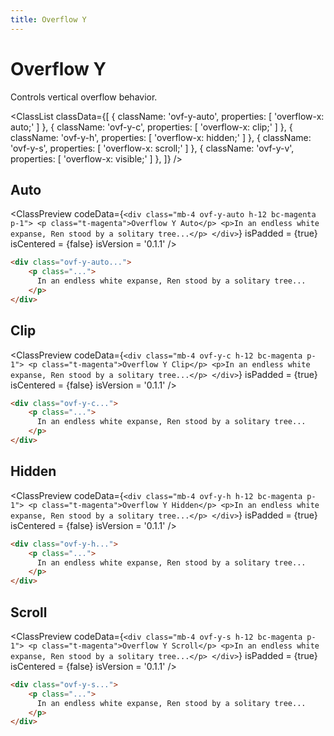 ```yaml
---
title: Overflow Y
---
```



# Overflow Y

Controls vertical overflow behavior.

<ClassList
  classData={[
    {
      className: 'ovf-y-auto',
      properties: [
        'overflow-x: auto;'
      ]
    },
    {
      className: 'ovf-y-c',
      properties: [
        'overflow-x: clip;'
      ]
    },
    {
      className: 'ovf-y-h',
      properties: [
        'overflow-x: hidden;'
      ]
    },
    {
      className: 'ovf-y-s',
      properties: [
        'overflow-x: scroll;'
      ]
    },
    {
      className: 'ovf-y-v',
      properties: [
        'overflow-x: visible;'
      ]
    },
  ]}
/>

## Auto

<ClassPreview
  codeData={`
    <div class="mb-4 ovf-y-auto h-12 bc-magenta p-1">
        <p class="t-magenta">Overflow Y Auto</p>
        <p>In an endless white expanse, Ren stood by a solitary tree...</p>
    </div>
  `}
  isPadded = {true}
  isCentered = {false}
  isVersion = '0.1.1'
/>

```html
<div class="ovf-y-auto...">
    <p class="...">
      In an endless white expanse, Ren stood by a solitary tree...
    </p>
</div>
```

## Clip

<ClassPreview
  codeData={`
    <div class="mb-4 ovf-y-c h-12 bc-magenta p-1">
        <p class="t-magenta">Overflow Y Clip</p>
        <p>In an endless white expanse, Ren stood by a solitary tree...</p>
    </div>
  `}
  isPadded = {true}
  isCentered = {false}
  isVersion = '0.1.1'
/>

```html
<div class="ovf-y-c...">
    <p class="...">
      In an endless white expanse, Ren stood by a solitary tree...
    </p>
</div>
```

## Hidden

<ClassPreview
  codeData={`
    <div class="mb-4 ovf-y-h h-12 bc-magenta p-1">
        <p class="t-magenta">Overflow Y Hidden</p>
        <p>In an endless white expanse, Ren stood by a solitary tree...</p>
    </div>
  `}
  isPadded = {true}
  isCentered = {false}
  isVersion = '0.1.1'
/>

```html
<div class="ovf-y-h...">
    <p class="...">
      In an endless white expanse, Ren stood by a solitary tree...
    </p>
</div>
```

## Scroll

<ClassPreview
  codeData={`
    <div class="mb-4 ovf-y-s h-12 bc-magenta p-1">
        <p class="t-magenta">Overflow Y Scroll</p>
        <p>In an endless white expanse, Ren stood by a solitary tree...</p>
    </div>
  `}
  isPadded = {true}
  isCentered = {false}
  isVersion = '0.1.1'
/>

```html
<div class="ovf-y-s...">
    <p class="...">
      In an endless white expanse, Ren stood by a solitary tree...
    </p>
</div>
```